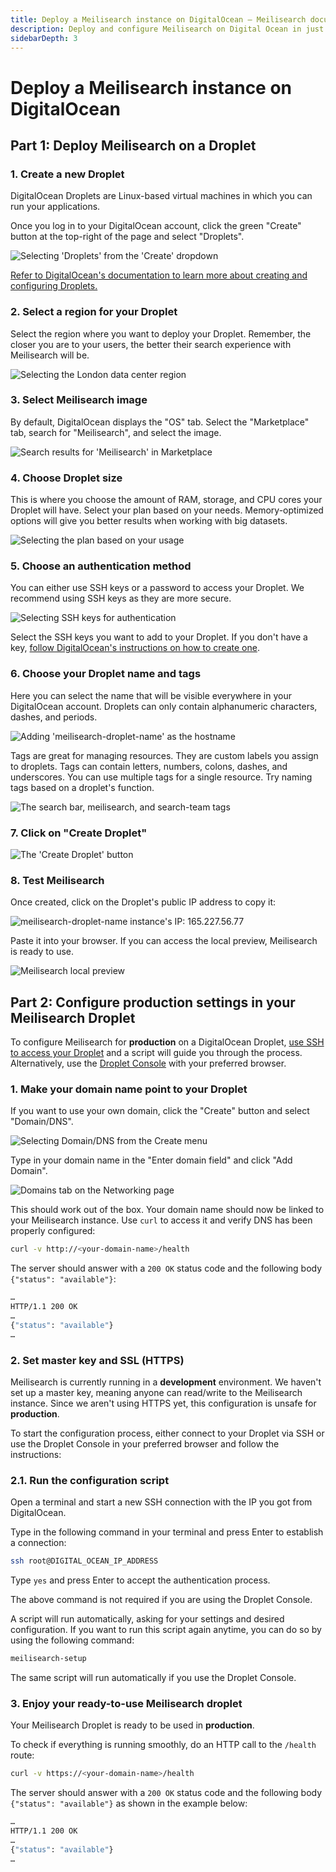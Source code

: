 ```yaml
---
title: Deploy a Meilisearch instance on DigitalOcean — Meilisearch documentation
description: Deploy and configure Meilisearch on Digital Ocean in just a few steps.
sidebarDepth: 3
---
```


# Deploy a Meilisearch instance on DigitalOcean

## Part 1: Deploy Meilisearch on a Droplet

### 1. Create a new Droplet

DigitalOcean Droplets are Linux-based virtual machines in which you can run your applications.

Once you log in to your DigitalOcean account, click the green "Create" button at the top-right of the page and select "Droplets".

<Frame>
  <img src="/assets/images/digitalocean/create.png" alt="Selecting 'Droplets' from the 'Create' dropdown" />
</Frame>

[Refer to DigitalOcean's documentation to learn more about creating and configuring Droplets.](https://docs.digitalocean.com/tutorials/droplets/)

### 2. Select a region for your Droplet

Select the region where you want to deploy your Droplet. Remember, the closer you are to your users, the better their search experience with Meilisearch will be.

<Frame>
  <img src="/assets/images/digitalocean/select-region.png" alt="Selecting the London data center region" />
</Frame>

### 3. Select Meilisearch image

By default, DigitalOcean displays the "OS" tab. Select the "Marketplace" tab, search for "Meilisearch", and select the image.

<Frame>
  <img src="/assets/images/digitalocean/marketplace.png" alt="Search results for 'Meilisearch' in Marketplace" />
</Frame>

### 4. Choose Droplet size

This is where you choose the amount of RAM, storage, and CPU cores your Droplet will have. Select your plan based on your needs. Memory-optimized options will give you better results when working with big datasets.

<Frame>
  <img src="/assets/images/digitalocean/select-plan.png" alt="Selecting the plan based on your usage" />
</Frame>

### 5. Choose an authentication method

You can either use SSH keys or a password to access your Droplet. We recommend using SSH keys as they are more secure.

<Frame>
  <img src="/assets/images/digitalocean/add-ssh-key.png" alt="Selecting SSH keys for authentication" />
</Frame>

Select the SSH keys you want to add to your Droplet. If you don't have a key, [follow DigitalOcean's instructions on how to create one](https://www.digitalocean.com/docs/droplets/how-to/add-ssh-keys/to-account/).

### 6. Choose your Droplet name and tags

Here you can select the name that will be visible everywhere in your DigitalOcean account. Droplets can only contain alphanumeric characters, dashes, and periods.

<Frame>
  <img src="/assets/images/digitalocean/droplet-name.png" alt="Adding 'meilisearch-droplet-name' as the hostname" />
</Frame>

Tags are great for managing resources. They are custom labels you assign to droplets. Tags can contain letters, numbers, colons, dashes, and underscores. You can use multiple tags for a single resource. Try naming tags based on a droplet's function.

<Frame>
  <img src="/assets/images/digitalocean/add-tags.png" alt="The search bar, meilisearch, and search-team tags" />
</Frame>

### 7. Click on "Create Droplet"

<Frame>
  <img src="/assets/images/digitalocean/01.create-droplet.png" alt="The 'Create Droplet' button" />
</Frame>

### 8. Test Meilisearch

Once created, click on the Droplet's public IP address to copy it:

<Frame>
  <img src="/assets/images/digitalocean/copy-ip.png" alt="meilisearch-droplet-name instance's IP: 165.227.56.77" />
</Frame>

Paste it into your browser. If you can access the local preview, Meilisearch is ready to use.

<Frame>
  <img src="/assets/images/digitalocean/test-meili.png" alt="Meilisearch local preview" />
</Frame>

## Part 2: Configure production settings in your Meilisearch Droplet

To configure Meilisearch for **production** on a DigitalOcean Droplet, [use SSH to access your Droplet](https://docs.digitalocean.com/products/droplets/how-to/connect-with-ssh/) and a script will guide you through the process. Alternatively, use the [Droplet Console](https://docs.digitalocean.com/products/droplets/how-to/connect-with-console/) with your preferred browser.

### 1. Make your domain name point to your Droplet

If you want to use your own domain, click the "Create" button and select "Domain/DNS".

<Frame>
  <img src="/assets/images/digitalocean/domain.png" alt="Selecting Domain/DNS from the Create menu" />
</Frame>

Type in your domain name in the "Enter domain field" and click "Add Domain".

<Frame>
  <img src="/assets/images/digitalocean/add-domain.png" alt="Domains tab on the Networking page" />
</Frame>

This should work out of the box. Your domain name should now be linked to your Meilisearch instance. Use `curl` to access it and verify DNS has been properly configured:

```bash
curl -v http://<your-domain-name>/health
```

The server should answer with a `200 OK` status code and the following body `{"status": "available"}`:

```bash
…
HTTP/1.1 200 OK
…
{"status": "available"}
…
```

### 2. Set master key and SSL (HTTPS)

Meilisearch is currently running in a **development** environment. We haven't set up a master key, meaning anyone can read/write to the Meilisearch instance. Since we aren't using HTTPS yet, this configuration is unsafe for **production**.

To start the configuration process, either connect to your Droplet via SSH or use the Droplet Console in your preferred browser and follow the instructions:

### 2.1. Run the configuration script

Open a terminal and start a new SSH connection with the IP you got from DigitalOcean.

Type in the following command in your terminal and press Enter to establish a connection:

```bash
ssh root@DIGITAL_OCEAN_IP_ADDRESS
```

Type `yes` and press Enter to accept the authentication process.

<Capsule intent="note">
The above command is not required if you are using the Droplet Console.
</Capsule>

A script will run automatically, asking for your settings and desired configuration. If you want to run this script again anytime, you can do so by using the following command:

```bash
meilisearch-setup
```

The same script will run automatically if you use the Droplet Console.

### 3. Enjoy your ready-to-use Meilisearch droplet

Your Meilisearch Droplet is ready to be used in **production**.

To check if everything is running smoothly, do an HTTP call to the `/health` route:

```bash
curl -v https://<your-domain-name>/health
```

The server should answer with a `200 OK` status code and the following body `{"status": "available"}` as shown in the example below:

```bash
…
HTTP/1.1 200 OK
…
{"status": "available"}
…
```
